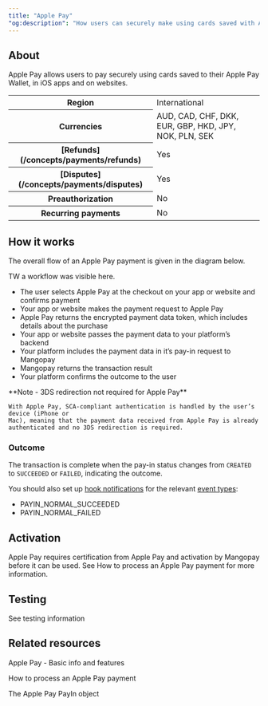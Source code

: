 ```yaml
---
title: "Apple Pay"
"og:description": "How users can securely make using cards saved with Apple Pay on iOS apps and websites."
---
```


## About

Apple Pay allows users to pay securely using cards saved to their Apple Pay Wallet, in iOS apps and on websites.

<table>
    <tbody>
        <tr>
            <th class="header">Region</th>
            <td class="content">
                International
            </td>
            </tr>
        <tr>
            <th class="header">Currencies</th>
            <td class="content">
                AUD, CAD, CHF, DKK, EUR, GBP, HKD, JPY, NOK, PLN, SEK
            </td>
            </tr>
        <tr>
            <th class="header">[Refunds](/concepts/payments/refunds)</th>
            <td class="content">
                Yes
            </td>
            </tr>
        <tr>
            <th class="header">[Disputes](/concepts/payments/disputes)</th>
            <td class="content">
                Yes
            </td>
            </tr>
        <tr>
            <th class="header">Preauthorization</th>
            <td class="content">
                No
            </td>
            </tr>
        <tr>
            <th class="header">Recurring payments</th>
            <td class="content">
                No
            </td>
            </tr>
    </tbody>
</table>

## How it works

The overall flow of an Apple Pay payment is given in the diagram below.

TW a workflow was visible here.

-   The user selects Apple Pay at the checkout on your app or website and confirms payment
-   Your app or website makes the payment request to Apple Pay
-   Apple Pay returns the encrypted payment data token, which includes details about the purchase
-   Your app or website passes the payment data to your platform’s backend
-   Your platform includes the payment data in it’s pay-in request to Mangopay
-   Mangopay returns the transaction result
-   Your platform confirms the outcome to the user

<Note>
    **Note - 3DS redirection not required for Apple Pay** 
    
    With Apple Pay, SCA-compliant authentication is handled by the user’s device (iPhone or
    Mac), meaning that the payment data received from Apple Pay is already
    authenticated and no 3DS redirection is required.
</Note>

### Outcome

The transaction is complete when the pay-in status changes from `CREATED` to `SUCCEEDED` or `FAILED`, indicating the outcome.

You should also set up <a href="">hook notifications</a> for the relevant <a href="">event types</a>:

-   PAYIN_NORMAL_SUCCEEDED
-   PAYIN_NORMAL_FAILED


## Activation
Apple Pay requires certification from Apple Pay and activation by Mangopay before it can be used. See How to process an Apple Pay payment for more information.

## Testing

See testing information

## Related resources

<Card title="Payment method">Apple Pay - Basic info and features</Card>

<Card title="Tutorial">How to process an Apple Pay payment</Card>

<Card title="Endpoints">The Apple Pay PayIn object</Card>